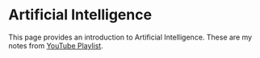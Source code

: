 # Artificial Intelligence 

This page provides an introduction to Artificial Intelligence. These are my notes from [YouTube Playlist](https://www.youtube.com/watch?v=K9gH7hBAdpo&list=PLp6ek2hDcoNB_YJCruBFjhF79f5ZHyBuz).
